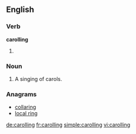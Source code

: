 ==English==

===Verb===
'''carolling'''
# {{context|British|Canada}} {{present participle of|carol}}

===Noun===
{{en-noun}}

# A singing of carols.

===Anagrams===
* [[collaring#English|collaring]]
* [[local ring#English|local ring]]

[[de:carolling]]
[[fr:carolling]]
[[simple:carolling]]
[[vi:carolling]]